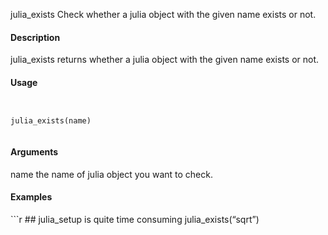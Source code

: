 julia_exists Check whether a julia object with the given name exists or not.

#### Description

julia_exists returns whether a julia object with the given name exists or not.

#### Usage
<pre><code>

julia_exists(name)

</code></pre>
#### Arguments

name the name of julia object you want to check.

#### Examples
```r

## julia_setup is quite time consuming
julia_exists("sqrt")
